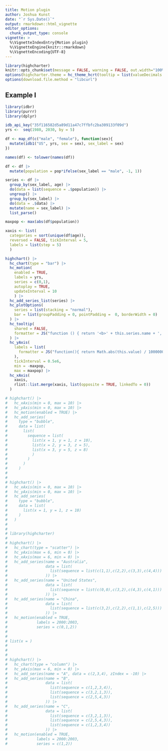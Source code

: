 ```yaml
---
title: Motion plugin
author: Joshua Kunst
date: "`r Sys.Date()`"
output: rmarkdown::html_vignette
editor_options: 
  chunk_output_type: console
vignette: >
  %\VignetteIndexEntry{Motion plugin}
  %\VignetteEngine{knitr::rmarkdown}
  %\VignetteEncoding{UTF-8}    
---
```


<script>
$(document).ready(function(){ 
  el = $(".page-header > h1")
  icon = "forward"
  text = el.text()
  text_new = "<span class=\"fa fa-" + icon  + "\"></span> " + text
  el.html(text_new) 
}) ;
</script>

```r
library(highcharter)
knitr::opts_chunk$set(message = FALSE, warning = FALSE, out.width="100%", eval = FALSE)
options(highcharter.theme = hc_theme_hcrt(tooltip = list(valueDecimals = 2)))
options(download.file.method = "libcurl")
```

## Example I 

```r
library(idbr)
library(purrr)
library(dplyr)

idb_api_key("35f116582d5a89d11a47c7ffbfc2ba309133f09d")
yrs <-  seq(1980, 2030, by = 5)

df <- map_df(c("male", "female"), function(sex){
  mutate(idb1("US", yrs, sex = sex), sex_label = sex)
})

names(df) <- tolower(names(df))

df <- df |>
  mutate(population = pop*ifelse(sex_label == "male", -1, 1))

series <- df |> 
  group_by(sex_label, age) |> 
  do(data = list(sequence = .$population)) |> 
  ungroup() |> 
  group_by(sex_label) |> 
  do(data = .$data) |>
  mutate(name = sex_label) |> 
  list_parse()

maxpop <- max(abs(df$population))

xaxis <- list(
  categories = sort(unique(df$age)),
  reversed = FALSE, tickInterval = 5,
  labels = list(step = 5)
  )

highchart() |>
  hc_chart(type = "bar") |>
  hc_motion(
    enabled = TRUE, 
    labels = yrs, 
    series = c(0,1),
    autoplay = TRUE, 
    updateInterval = 10
    ) |> 
  hc_add_series_list(series) |> 
  hc_plotOptions(
    series = list(stacking = "normal"),
    bar = list(groupPadding = 0, pointPadding =  0, borderWidth = 0)
  ) |> 
  hc_tooltip(
    shared = FALSE,
    formatter = JS("function () { return '<b>' + this.series.name + ', age ' + this.point.category + '</b><br/>' + 'Population: ' + Highcharts.numberFormat(Math.abs(this.point.y), 0);}")
  ) |> 
  hc_yAxis(
    labels = list(
      formatter = JS("function(){ return Math.abs(this.value) / 1000000 + 'M'; }") 
    ),
    tickInterval = 0.5e6,
    min = -maxpop,
    max = maxpop) |> 
  hc_xAxis(
    xaxis,
    rlist::list.merge(xaxis, list(opposite = TRUE, linkedTo = 0))
  )
```

```r
# highchart() |> 
#   hc_xAxis(min = 0, max = 10) |> 
#   hc_yAxis(min = 0, max = 10) |> 
#   hc_motion(enabled = TRUE) |> 
#   hc_add_series(
#     type = "bubble",
#     data = list(
#       list(
#         sequence = list(
#           list(x = 1, y = 1, z = 10),
#           list(x = 2, y = 3, z = 5),
#           list(x = 3, y = 5, z = 8)
#           )
#         )
#       )
#     )
# 
# 
# highchart() |> 
#   hc_xAxis(min = 0, max = 10) |> 
#   hc_yAxis(min = 0, max = 10) |> 
#   hc_add_series(
#     type = "bubble",
#     data = list(
#       list(x = 1, y = 1, z = 10)
#     )
#   )
# 
# 
# library(highcharter)
# 
# highchart() |> 
#   hc_chart(type = "scatter") |> 
#   hc_yAxis(max = 6, min = 0) |> 
#   hc_xAxis(max = 6, min = 0) |>
#   hc_add_series(name = "Australia",
#                 data = list(
#                   list(sequence = list(c(1,1),c(2,2),c(3,3),c(4,4)))
#                 )) |>
#   hc_add_series(name = "United States",
#                 data = list(
#                   list(sequence = list(c(0,0),c(3,2),c(4,3),c(4,1)))
#                 )) |>
#   hc_add_series(name = "China",
#                 data = list(
#                   list(sequence = list(c(3,2),c(2,2),c(1,1),c(2,5)))
#                 )) |> 
#   hc_motion(enabled = TRUE,
#             labels = 2000:2003,
#             series = c(0,1,2))
# 
# 
# list(x = )
# 
#     
# 
# highchart() |> 
#   hc_chart(type = "column") |> 
#   hc_yAxis(max = 6, min = 0) |> 
#   hc_add_series(name = "A", data = c(2,3,4), zIndex = -10) |> 
#   hc_add_series(name = "B",
#                 data = list(
#                   list(sequence = c(1,2,3,4)),
#                   list(sequence = c(3,2,1,3)),
#                   list(sequence = c(2,5,4,3))
#                 )) |> 
#   hc_add_series(name = "C",
#                 data = list(
#                   list(sequence = c(3,2,1,3)),
#                   list(sequence = c(2,5,4,3)),
#                   list(sequence = c(1,2,3,4))
#                 )) |> 
#   hc_motion(enabled = TRUE,
#             labels = 2000:2003,
#             series = c(1,2))

```


